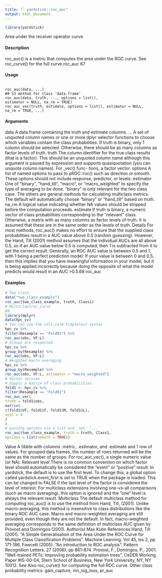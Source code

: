 ```yaml
---
title: "``yardstick::roc_auc"
output: html_document
---
```


```r
library(yardstick)
```



Area under the receiver operator curve

#### Description

roc_auc() is a metric that computes the area under the ROC curve. See roc_curve() for the full
curve.roc_auc
67

#### Usage
<pre><code>
roc_auc(data, ...)
## S3 method for class 'data.frame'
roc_auc(data, truth, ..., options = list(),
estimator = NULL, na_rm = TRUE)
roc_auc_vec(truth, estimate, options = list(), estimator = NULL,
na_rm = TRUE, ...)
</code></pre>

#### Arguments

data A data.frame containing the truth and estimate columns.
... A set of unquoted column names or one or more dplyr selector functions to
choose which variables contain the class probabilities. If truth is binary, only
1 column should be selected. Otherwise, there should be as many columns as
factor levels of truth.
truth The column identifier for the true class results (that is a factor). This should be
an unquoted column name although this argument is passed by expression and
supports quasiquotation (you can unquote column names). For _vec() func-
tions, a factor vector.
options A list of named options to pass to pROC::roc() such as direction or smooth.
These options should not include response, predictor, or levels.
estimator One of "binary", "hand_till", "macro", or "macro_weighted" to specify
the type of averaging to be done. "binary" is only relevant for the two class
case. The others are general methods for calculating multiclass metrics. The
default will automatically choose "binary" or "hand_till" based on truth.
na_rm A logical value indicating whether NA values should be stripped before the
computation proceeds.
estimate If truth is binary, a numeric vector of class probabilities corresponding to the
"relevant" class. Otherwise, a matrix with as many columns as factor levels of
truth. It is assumed that these are in the same order as the levels of truth.
Details
For most methods, roc_auc() makes no effort to ensure that the supplied class probabilities result
in a AUC value above 0.5 (random guessing). However, the Hand, Till (2001) method assumes
that the individual AUCs are all above 0.5, so if an AUC value below 0.5 is computed, then 1 is
subtracted from it to get the correct result.
Generally, an ROC AUC value is between 0.5 and 1, with 1 being a perfect prediction model. If
your value is between 0 and 0.5, then this implies that you have meaningful information in your
model, but it is being applied incorrectly because doing the opposite of what the model predicts
would result in an AUC >0.5.68
roc_auc


#### Examples
```r
# Two class
data("two_class_example")
roc_auc(two_class_example, truth, Class1)
# Multiclassroc_curve
69
library(dplyr)
data(hpc_cv)
# You can use the col1:colN tidyselect syntax
hpc_cv %>%
filter(Resample == "Fold01") %>%
roc_auc(obs, VF:L)
# Groups are respected
hpc_cv %>%
group_by(Resample) %>%
roc_auc(obs, VF:L)
# Weighted macro averaging
hpc_cv %>%
group_by(Resample) %>%
roc_auc(obs, VF:L, estimator = "macro_weighted")
# Vector version
# Supply a matrix of class probabilities
fold1 <- hpc_cv %>%
filter(Resample == "Fold01")
roc_auc_vec(
truth = fold1$obs,
matrix(
c(fold1$VF, fold1$F, fold1$M, fold1$L),
ncol = 4
)
)
# passing options via a list and _not_ `...`
roc_auc(two_class_example, truth = truth, Class1,
options = list(smooth = TRUE))
```
Value
A tibble with columns .metric, .estimator, and .estimate and 1 row of values.
For grouped data frames, the number of rows returned will be the same as the number of groups.
For roc_auc_vec(), a single numeric value (or NA).
Relevant level
There is no common convention on which factor level should automatically be considered the
"event" or "positive" result. In yardstick, the default is to use the first level. To change this, a
global option called yardstick.event_first is set to TRUE when the package is loaded. This can
be changed to FALSE if the last level of the factor is considered the level of interest. For multiclass
extensions involving one-vs-all comparisons (such as macro averaging), this option is ignored and
the "one" level is always the relevant result.
Multiclass
The default multiclass method for computing roc_auc() is to use the method from Hand, Till,
(2001). Unlike macro-averaging, this method is insensitive to class distributions like the binary
ROC AUC case.
Macro and macro-weighted averaging are still provided, even though they are not the default. In
fact, macro-weighted averaging corresponds to the same definition of multiclass AUC given by
Provost and Domingos (2001).
Author(s)
Max Kuhn
References
Hand, Till (2001). "A Simple Generalisation of the Area Under the ROC Curve for Multiple Class
Classification Problems". Machine Learning. Vol 45, Iss 2, pp 171-186.
Fawcett (2005). "An introduction to ROC analysis". Pattern Recognition Letters. 27 (2006), pp
861-874.
Provost, F., Domingos, P., 2001. "Well-trained PETs: Improving probability estimation trees",
CeDER Working Paper #IS-00-04, Stern School of Business, New York University, NY, NY 10012.
See Also
roc_curve() for computing the full ROC curve.
Other class probability metrics: gain_capture, mn_log_loss, pr_auc
